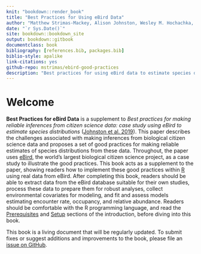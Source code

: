 ```yaml
--- 
knit: "bookdown::render_book"
title: "Best Practices for Using eBird Data"
author: "Matthew Strimas-Mackey, Alison Johnston, Wesley M. Hochachka, Viviana Ruiz-Gutierrez, Orin J. Robinson, Eliot T. Miller, Tom Auer, Steve Kelling, Daniel Fink"
date: "`r Sys.Date()`"
site: bookdown::bookdown_site
output: bookdown::gitbook
documentclass: book
bibliography: [references.bib, packages.bib]
biblio-style: apalike
link-citations: yes
github-repo: mstrimas/ebird-good-practices
description: "Best practices for using eBird data to estimate species distributions"
---
```


# Welcome {-}

**Best Practices for eBird Data** is a supplement to *Best practices for making reliable inferences from citizen science data: case study using eBird to estimate species distributions* ([Johnston et al. 2019](https://www.biorxiv.org/content/10.1101/574392v1)). This paper describes the challenges associated with making inferences from biological citizen science data and proposes a set of good practices for making reliable estimates of species distributions from these data. Throughout, the paper uses [eBird](https://ebird.org/), the world's largest biological citizen science project, as a case study to illustrate the good practices. This book acts as a supplement to the paper, showing readers how to implement these good practices within [R](https://www.r-project.org/) using real data from eBird. After completing this book, readers should be able to extract data from the eBird database suitable for their own studies, process these data to prepare them for robust analyses, collect environmental covariates for modeling, and fit and assess models estimating encounter rate, occupancy, and relative abundance. Readers should be comfortable with the R programming language, and read the [Prerequisites](#intro-pre) and [Setup](#intro-setup) sections of the introduction, before diving into this book.

This book is a living document that will be regularly updated. To submit fixes or suggest additions and improvements to the book, please file an [issue on GitHub](https://github.com/mstrimas/ebird-best-practices/issues).